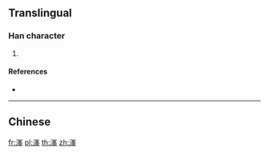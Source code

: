 {{character info/new}}
==Translingual==

===Han character===
{{Han char|rn=85|rad=水|as=09|sn=12|four=|canj=EUHQ|ids=⿰氵⿱山𡕖}}

# {{defn|Han|sort=水09}}

====References====
* {{Han ref|kx=0639.111|hdz=31678.011|uh=6E84|ud=28292}}

----

==Chinese==
{{zh-see|浲|v}}

[[fr:溄]]
[[pl:溄]]
[[th:溄]]
[[zh:溄]]